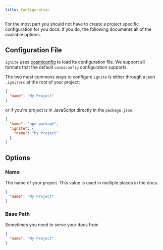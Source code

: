 ```yaml
---
title: Configuration
---
```


For the most part you should not have to create a project specific configuration for you docs.
If you do, the following documents all of the available options.

## Configuration File

`ignite` uses [cosmiconfig](https://www.npmjs.com/package/cosmiconfig) to load its configuration file.
We support all formats that the default `cosmiconfig` configuration supports.

The two most commons ways to configure `ignite` is either through a json `.igniterc` at the root of your project:

```json
{
  "name": "My Project"
}
```

or if you're project is in JavaScript directly in the `package.json`

```json
{
  "name": "npm-package",
  "ignite": {
    "name": "My Project"
  }
}
```

## Options

### Name

The name of your project.
This value is used in multiple places in the docs.

```json
{
  "name": "My Project"
}
```

### Base Path

Sometimes you need to serve your docs from

```json
{
  "name": "My Project"
}
```

